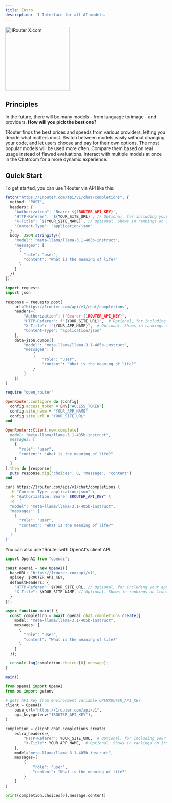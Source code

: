 ```yaml
---
title: Intro
description: '1 Interface for all AI models.'
---
```


<img
  className="block"
  src="/images/1router-qrcode.png"
  alt="1Router X.com"
  width="200"
/>

## Principles

In the future, there will be many models - from language to image - and providers. **How will you pick the best one?**

<CardGroup cols={2}>
  <Card
    title="Price and Performance"
    icon="dollar-sign"
    href="#"
  >
    1Router finds the best prices and speeds from various providers, letting you decide what matters most.
  </Card>
  <Card
    title="Seamless API"
    icon="code"
    href="#"
  >
    Switch between models easily without changing your code, and let users choose and pay for their own options.
  </Card>
  <Card
    title="Usage Over Evals"
    icon="chart-line"
    href="#"
  >
    The most popular models will be used more often. Compare them based on real usage instead of flawed evaluations.
  </Card>
  <Card
    title="Chatroom Feature"
    icon="comments"
    href="#"
  >
    Interact with multiple models at once in the Chatroom for a more dynamic experience.
  </Card>
</CardGroup>


## Quick Start



To get started, you can use 1Router via API like this:

<CodeGroup>

```typescript typescript
fetch("https://1router.com/api/v1/chat/completions", {
  method: "POST",
  headers: {
    "Authorization": `Bearer ${1ROUTER_API_KEY}`,
    "HTTP-Referer": `${YOUR_SITE_URL}`, // Optional, for including your app on 1router.com rankings.
    "X-Title": `${YOUR_SITE_NAME}`, // Optional. Shows in rankings on 1router.com.
    "Content-Type": "application/json"
  },
  body: JSON.stringify({
    "model": "meta-llama/llama-3.1-405b-instruct",
    "messages": [
      {
        "role": "user",
        "content": "What is the meaning of life?"
      }
    ]
  })
});

```

```python python
import requests
import json

response = requests.post(
    url="https://1router.com/api/v1/chat/completions",
    headers={
        "Authorization": f"Bearer {1ROUTER_API_KEY}",
        "HTTP-Referer": f"{YOUR_SITE_URL}",  # Optional, for including your app on 1router.com rankings.
        "X-Title": f"{YOUR_APP_NAME}",  # Optional. Shows in rankings on 1router.com.
        "Content-Type": "application/json"
    },
    data=json.dumps({
        "model": "meta-llama/llama-3.1-405b-instruct",
        "messages": [
            {
                "role": "user",
                "content": "What is the meaning of life?"
            }
        ]
    })
)

```

```ruby ruby
require "open_router"

OpenRouter.configure do |config|
  config.access_token = ENV["ACCESS_TOKEN"]
  config.site_name = "YOUR_APP_NAME"
  config.site_url = "YOUR_SITE_URL"
end

OpenRouter::Client.new.complete(
  model: "meta-llama/llama-3.1-405b-instruct",
  messages: [
    {
      "role": "user",
      "content": "What is the meaning of life?"
    }
  ]
).then do |response|
  puts response.dig("choices", 0, "message", "content")
end


```

```bash shell
curl https://1router.com/api/v1/chat/completions \
  -H "Content-Type: application/json" \
  -H "Authorization: Bearer $ROUTER_API_KEY" \
  -d '{
  "model": "meta-llama/llama-3.1-405b-instruct",
  "messages": [
    {
      "role": "user",
      "content": "What is the meaning of life?"
    }
  ]
}'


```
</CodeGroup>

You can also use 1Router with OpenAI's client API:

<CodeGroup>

```typescript typescript
import OpenAI from "openai";

const openai = new OpenAI({
  baseURL: "https://1router.com/api/v1",
  apiKey: $ROUTER_API_KEY,
  defaultHeaders: {
    "HTTP-Referer": $YOUR_SITE_URL, // Optional, for including your app on 1router.com rankings.
    "X-Title": $YOUR_SITE_NAME, // Optional. Shows in rankings on 1router.com.
  }
});

async function main() {
  const completion = await openai.chat.completions.create({
    model: "meta-llama/llama-3.1-405b-instruct",
    messages: [
      {
        "role": "user",
        "content": "What is the meaning of life?"
      }
    ]
  });

  console.log(completion.choices[0].message);
}

main();


```

```python python
from openai import OpenAI
from os import getenv

# gets API Key from environment variable OPENROUTER_API_KEY
client = OpenAI(
    base_url="https://1router.com/api/v1",
    api_key=getenv("1ROUTER_API_KEY"),
)

completion = client.chat.completions.create(
    extra_headers={
        "HTTP-Referer": YOUR_SITE_URL,  # Optional, for including your app on 1router.com rankings.
        "X-Title": YOUR_APP_NAME,  # Optional. Shows in rankings on 1router.com.
    },
    model="meta-llama/llama-3.1-405b-instruct",
    messages=[
        {
            "role": "user",
            "content": "What is the meaning of life?"
        }
    ]
)

print(completion.choices[0].message.content)

```
</CodeGroup>